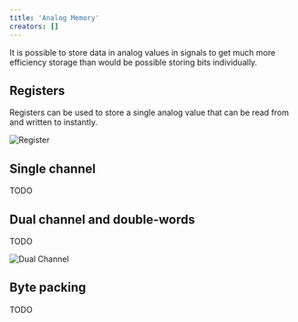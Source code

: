 ```yaml
---
title: 'Analog Memory'
creators: []
---
```


It is possible to store data in analog values in signals to get much more efficiency storage than would be possible storing bits individually.

## Registers

Registers can be used to store a single analog value that can be read from and written to instantly.

<Image src={register} alt="Register" />

## Single channel

TODO

## Dual channel and double-words

TODO

<Image src={dualchannel} alt="Dual Channel" />

## Byte packing

TODO
